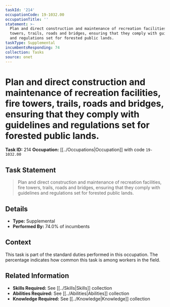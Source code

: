 ```yaml
---
taskId: '214'
occupationCode: 19-1032.00
occupationTitle: ''
statement: >-
  Plan and direct construction and maintenance of recreation facilities, fire
  towers, trails, roads and bridges, ensuring that they comply with guidelines
  and regulations set for forested public lands.
taskType: Supplemental
incumbentsResponding: 74
collection: Tasks
source: onet
---
```

# Plan and direct construction and maintenance of recreation facilities, fire towers, trails, roads and bridges, ensuring that they comply with guidelines and regulations set for forested public lands.

**Task ID:** 214
**Occupation:** [[../Occupations|Occupation]] with code `19-1032.00`

## Task Statement

> Plan and direct construction and maintenance of recreation facilities, fire towers, trails, roads and bridges, ensuring that they comply with guidelines and regulations set for forested public lands.

## Details

- **Type:** Supplemental
- **Performed By:** 74.0% of incumbents

## Context

This task is part of the standard duties performed in this occupation. The percentage indicates how common this task is among workers in the field.

## Related Information

- **Skills Required:** See [[../Skills|Skills]] collection
- **Abilities Required:** See [[../Abilities|Abilities]] collection
- **Knowledge Required:** See [[../Knowledge|Knowledge]] collection
